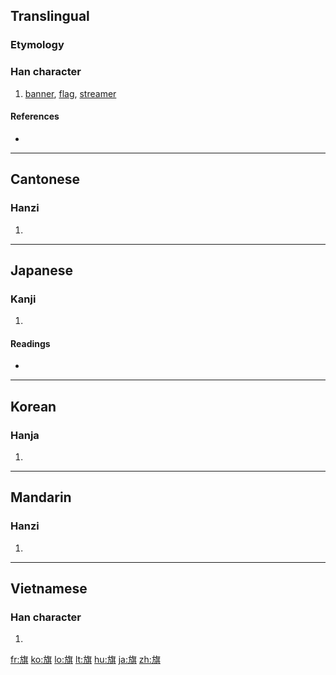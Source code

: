 ==Translingual==
===Etymology===
{{Han compound|㫃|其|c1=s|c2=p|ls=psc}}

===Han character===
{{Han char|rn=70|rad=方|as=10|sn=14|four=0828<sub>1</sub>|canj=卜尸人廿金 (YSOTC)}}

# [[banner]], [[flag]], [[streamer]]

====References====
* {{Han ref|kx=0484.280|dkj=13687|dj=0846.270|hdz=32183.130|uh=65D7|ud=26071|bh=BA58|bd=47704}}

----

==Cantonese==

===Hanzi===
{{yue-hanzi|jyut=kei4|y=kei4}}

# {{defn|Cantonese|sort=方10}}

----

==Japanese==

===Kanji===
{{ja-kanji|grade=4|rs=方10}}

# {{defn|Japanese|sort=方10}}

====Readings====
* {{ja-readings|on=[[き]] (ki)|kun=[[はた]] (hata)}}

----

==Korean==

===Hanja===
{{ko-hanja|hangeul=기|eumhun=|rv=gi|mr=ki|y=ki}}

# {{defn|Korean|sort=方10}}

----

==Mandarin==

===Hanzi===
{{cmn-hanzi|pin=[[qí]] ([[qi2]])|wg=ch'i<sup>2</sup>}}

# {{defn|Mandarin|sort=方10}}

----

==Vietnamese==

===Han character===
{{vi-hantu|[[kỳ]], [[cờ]], [[kì]]|rs=方10}}

# {{defn|Vietnamese|sort=方10}}

[[fr:旗]]
[[ko:旗]]
[[lo:旗]]
[[lt:旗]]
[[hu:旗]]
[[ja:旗]]
[[zh:旗]]